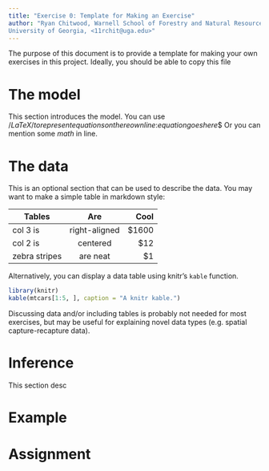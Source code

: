 ```yaml
---
title: "Exercise 0: Template for Making an Exercise"
author: "Ryan Chitwood, Warnell School of Forestry and Natural Resources, 
University of Georgia, <11rchit@uga.edu>"
---
```


The purpose of this document is to provide a template for making your own
exercises in this project. Ideally, you should be able to copy this file

# The model

This section introduces the model. You can use $/LaTeX/ to represent
equations on there own line:
$$equation goes here$$
Or you can mention some $math$ in line.

# The data

This is an optional section that can be used to describe the
data. You may want to make a simple table in markdown style:

| Tables        | Are           | Cool  |
| ------------- |:-------------:| -----:|
| col 3 is      | right-aligned | $1600 |
| col 2 is      | centered      |   $12 |
| zebra stripes | are neat      |    $1 |

Alternatively, you can display a data table using knitr's
`kable` function.

```r
library(knitr)
kable(mtcars[1:5, ], caption = "A knitr kable.")
```

Discussing data and/or including tables is probably not needed for most
exercises, but may be useful for explaining novel data types (e.g. spatial
capture-recapture data).

# Inference

This section desc

# Example

# Assignment